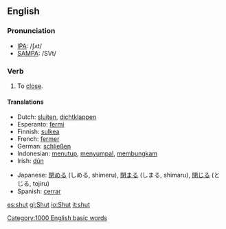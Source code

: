==English==
===Pronunciation===
*[[International Phonetic Alphabet|IPA]]: /ʃʌt/
*[[SAMPA]]: /SVt/

=== Verb ===
{{irregverb|'''to shut'''|'''[[shuts]]'''|'''shut'''|'''shut'''|'''[[shutting]]'''}}

#To [[close]].

==== Translations ====
{{top}}
*Dutch: [[sluiten]], [[dichtklappen]]
*Esperanto: [[fermi]]
*Finnish: [[sulkea]]
*French: [[fermer]]
*German: [[schließen]]
*Indonesian: [[tutup|menutup]], [[sumpal|menyumpal]], [[bungkam|membungkam]]
*Irish: [[dún]]
{{mid}}
*Japanese: [[閉める]] (しめる, shimeru), [[閉まる]] (しまる, shimaru), [[閉じる]] (とじる, tojiru)
*Spanish: [[cerrar]]
{{bottom}}

[[Category:1000 English basic words]]

[[es:shut]]
[[gl:Shut]]
[[io:Shut]]
[[it:shut]]